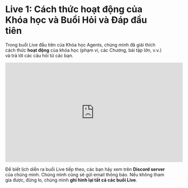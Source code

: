 # Live 1: Cách thức hoạt động của Khóa học và Buổi Hỏi và Đáp đầu tiên

Trong buổi Live đầu tiên của Khóa học Agents, chúng mình đã giải thích cách thức **hoạt động** của khóa học (phạm vi, các Chương, bài tập lớn, v.v.) và trả lời các câu hỏi từ các bạn.

<iframe width="560" height="315" src="https://www.youtube.com/embed/iLVyYDbdSmM?si=TCX5Ai3uZuKLXq45" title="YouTube video player" frameborder="0" allow="accelerometer; autoplay; clipboard-write; encrypted-media; gyroscope; picture-in-picture; web-share" referrerpolicy="strict-origin-when-cross-origin" allowfullscreen></iframe>

Để biết lịch diễn ra buổi Live tiếp theo, các bạn hãy xem trên **Discord server** của chúng mình. Chúng mình cũng sẽ gửi email thông báo. Nếu không tham gia được, đừng lo, chúng mình **ghi hình lại tất cả các buổi Live**.